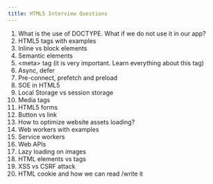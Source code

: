 ```yaml
---
title: HTML5 Interview Questions
---
```


1. What is the use of DOCTYPE. What if we do not use it in our app?
2. HTML5 tags with examples
3. Inline vs block elements
4. Semantic elements
5. &lt;meta&gt; tag (it is very important. Learn everything about this tag)
6. Async, defer
7. Pre-connect, prefetch and preload
8. SOE in HTML5
9. Local Storage vs session storage
10. Media tags
11. HTML5 forms
12. Button vs link
13. How to optimize website assets loading?
14. Web workers with examples
15. Service workers
16. Web APIs
17. Lazy loading on images
18. HTML elements vs tags
19. XSS vs CSRF attack
20. HTML cookie and how we can read /write it